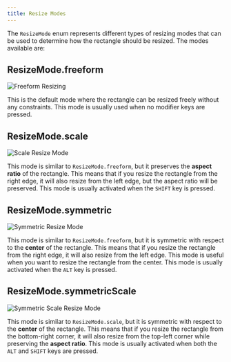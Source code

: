 ```yaml
---
title: Resize Modes
---
```


The `ResizeMode` enum represents different types of resizing modes that can be used to determine how the rectangle should
be resized. The modes available are:

## ResizeMode.freeform

<Image alt="Freeform Resizing" caption="Freeform Resizing" src="assets/resize_freeform.gif" />

This is the default mode where the rectangle can be resized freely without any constraints. This mode is usually used
when no modifier keys are pressed.

## ResizeMode.scale

<Image alt="Scale Resize Mode" caption="Resizing while preserving aspect ratio" src="assets/resize_scale.gif" />

This mode is similar to `ResizeMode.freeform`, but it preserves the **aspect ratio** of the rectangle.
This means that if you resize the rectangle from the right edge, it will also resize from the left edge, but the aspect
ratio will be preserved. This mode is usually activated when the `SHIFT` key is pressed.

## ResizeMode.symmetric

<Image alt="Symmetric Resize Mode" caption="Resizing w.r.t the center" src="assets/resize_symmetric.gif" />


This mode is similar to `ResizeMode.freeform`, but it is symmetric with respect to the **center**
of the rectangle. This means that if you resize the rectangle from the right edge, it will also resize from the left
edge. This mode is useful when you want to resize the rectangle from the center. This mode is usually activated when
the `ALT` key is pressed.

## ResizeMode.symmetricScale

<Image alt="Symmetric Scale Resize Mode" caption="Resizing w.r.t the center while preserving aspect ratio" src="assets/resize_symmetric_scale.gif" />

This mode is similar to `ResizeMode.scale`, but it is symmetric with respect to the **center**
of the rectangle. This means that if you resize the rectangle from the bottom-right corner, it will also resize from the
top-left corner while preserving the **aspect ratio**. This mode is usually activated when both the `ALT` and `SHIFT` keys are
pressed.
